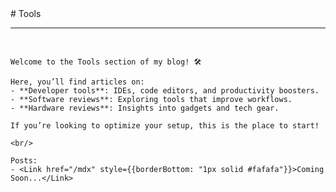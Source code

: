 


<div style={{padding: "4rem", fontSize: "1.3rem"}}>
    <BackBtn/>
    # Tools
    <hr/>
    <br/>

    Welcome to the Tools section of my blog! 🛠️

    Here, you’ll find articles on:
    - **Developer tools**: IDEs, code editors, and productivity boosters.
    - **Software reviews**: Exploring tools that improve workflows.
    - **Hardware reviews**: Insights into gadgets and tech gear.

    If you’re looking to optimize your setup, this is the place to start!

    <br/>

    Posts:
    - <Link href="/mdx" style={{borderBottom: "1px solid #fafafa"}}>Coming Soon...</Link>

</div>
